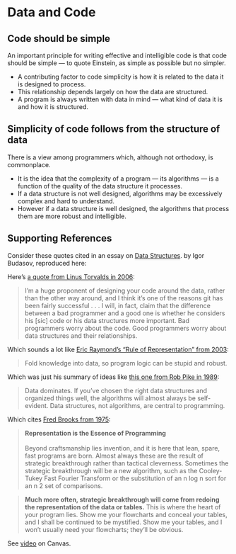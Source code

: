# Data and Code

## Code should be simple

An important principle for writing effective and intelligible code is that code should be simple --- to quote Einstein, as simple as possible but no simpler.

-   A contributing factor to code simplicity is how it is related to the data it is designed to process.
-   This relationship depends largely on how the data are structured.
-   A program is always written with data in mind --- what kind of data it is and how it is structured.

## Simplicity of code follows from the structure of data

There is a view among programmers which, although not orthodoxy, is commonplace.

-   It is the idea that the complexity of a program --- its algorithms --- is a function of the quality of the data structure it processes.
-   If a data structure is not well designed, algorithms may be excessively complex and hard to understand.
-   However if a data structure is well designed, the algorithms that process them are more robust and intelligible.

## Supporting References

Consider these quotes cited in an essay on [Data Structures](https://medium.com/webdevops/data-structures-548cbea9c520). by Igor Budasov, reproduced here:

Here's [a quote from Linus Torvalds in 2006](https://lwn.net/Articles/193245/):

> I'm a huge proponent of designing your code around the data, rather than the other way around, and I think it's one of the reasons git has been fairly successful . . . I will, in fact, claim that the difference between a bad programmer and a good one is whether he considers his \[sic\] code or his data structures more important. Bad programmers worry about the code. Good programmers worry about data structures and their relationships.

Which sounds a lot like [Eric Raymond's "Rule of Representation" from 2003](http://www.catb.org/~esr/writings/taoup/html/ch01s06.html):

> Fold knowledge into data, so program logic can be stupid and robust.

Which was just his summary of ideas like [this one from Rob Pike in 1989](http://doc.cat-v.org/bell_labs/pikestyle):

> Data dominates. If you've chosen the right data structures and organized things well, the algorithms will almost always be self-evident. Data structures, not algorithms, are central to programming.

Which cites [Fred Brooks from 1975](https://archive.org/stream/mythicalmanmonth00fred/mythicalmanmonth00fred_djvu.txt):

> **Representation is the Essence of Programming**\
> \
> Beyond craftsmanship lies invention, and it is here that lean, spare, fast programs are born. Almost always these are the result of strategic breakthrough rather than tactical cleverness. Sometimes the strategic breakthrough will be a new algorithm, such as the Cooley-Tukey Fast Fourier Transform or the substitution of an n log n sort for an n 2 set of comparisons.

> **Much more often, strategic breakthrough will come from redoing the representation of the data or tables.** This is where the heart of your program lies. Show me your flowcharts and conceal your tables, and I shall be continued to be mystified. Show me your tables, and I won't usually need your flowcharts; they'll be obvious.

::: callout-note
See [video](https://canvas.its.virginia.edu/courses/75059/modules/items/821906) on Canvas.
:::
